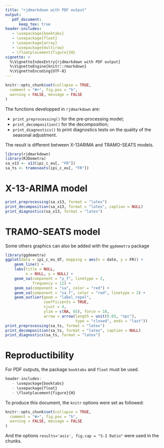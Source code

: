 ```yaml
---
title: "rjdmarkdown with PDF output"
output: 
   pdf_document:
      keep_tex: true
header-includes:
   - \usepackage{booktabs}
   - \usepackage{float}
   - \usepackage{array}
   - \usepackage{multirow}
   - \floatplacement{figure}{H}
vignette: >
  %\VignetteIndexEntry{rjdmarkdown with PDF output}
  %\VignetteEngine{knitr::rmarkdown}
  %\VignetteEncoding{UTF-8}
---
```


```r
knitr::opts_chunk$set(collapse = TRUE,
  comment = "#>", fig.pos = "h",
  warning = FALSE, message = FALSE
)
```

The functions developped in `rjdmarkdown` are:

- `print_preprocessing()` for the pre-processing model;  
- `print_decomposition()` for the decomposition;  
- `print_diagnostics()` to print diagnostics tests on the quality of the seasonal adjustment.

The result is different between X-13ARIMA and TRAMO-SEATS models.

```r
library(rjdmarkdown)
library(RJDemetra)
sa_x13 <- x13(ipi_c_eu[, "FR"])
sa_ts <- tramoseats(ipi_c_eu[, "FR"])
```

# X-13-ARIMA model

```r
print_preprocessing(sa_x13, format = "latex")
print_decomposition(sa_x13, format = "latex", caption = NULL)
print_diagnostics(sa_x13, format = "latex")
```

# TRAMO-SEATS model

Some others graphics can also be added with the `ggdemetra` package

```r
library(ggdemetra)
ggplot(data = ipi_c_eu_df, mapping = aes(x = date, y = FR)) +
    geom_line() +
    labs(title = NULL,
         x = NULL, y = NULL) +
    geom_sa(component = "y_f", linetype = 2,
            frequency = 12) + 
    geom_sa(component = "sa", color = "red") +
    geom_sa(component = "sa_f", color = "red", linetype = 2) + 
    geom_outlier(geom = "label_repel",
                 coefficients = TRUE,
                 vjust = 4,
                 ylim = c(NA, 65), force = 10,
                 arrow = arrow(length = unit(0.03, "npc"),
                               type = "closed", ends = "last"))
print_preprocessing(sa_ts, format = "latex")
print_decomposition(sa_ts, format = "latex", caption = NULL)
print_diagnostics(sa_ts, format = "latex")
```

# Reproductibility

For PDF outputs, the package `booktabs` and `float` must be used.

```r
header-includes:
   - \usepackage{booktabs}
   - \usepackage{float}
   - \floatplacement{figure}{H}
```

To produce this document, the `knitr` options were set as followed:

```r
knitr::opts_chunk$set(collapse = TRUE,
  comment = "#>", fig.pos = "h",
  warning = FALSE, message = FALSE
)
```

And the options `results='asis', fig.cap = "S-I Ratio"` were used in the chunks.